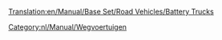 [[Translation:en/Manual/Base Set/Road Vehicles/Battery Trucks]]

{{nl/Manual/Base Set/Road Vehicles/Wegvoertuig|name     = MightyMover Batterijenvrachtwagen
  |img      = en/Manual/Base Set/Road Vehicles/MightyMover Battery.gif
  |price    = £4.797 (€9.594)
  |speed    = 30 mph (48 km/h)
  |annual   = £421 (€842)
  |designed = 1936
  |life     = 15
  |capacity = 17 [[nl/Manual/Base Set/Cargos/Batterijen|batterijen]]
}}

{{nl/Manual/Base Set/Road Vehicles/Wegvoertuig|name     = Powernaught Batterijenvrachtwagen
  |img      = en/Manual/Base Set/Road Vehicles/Powernaught Battery.gif
  |price    = £6.027 ( €12.054)
  |speed    = 55 mph (88 km/h)
  |annual   = £787 (€1.574)
  |designed = 1975
  |life     = 15
  |capacity = 19 [[nl/Manual/Base Set/Cargos/Batterijen|batterijen]]
}}

{{nl/Manual/Base Set/Road Vehicles/Wegvoertuig|name     = Wizzowow Batterijenvrachtwagen
  |img      = en/Manual/Base Set/Road Vehicles/Wizzow Battery.gif
  |price    = £6.437 (€12.874)
  |speed    = 70 mph (112 km/h)
  |annual   = £1.125 (€2.640)
  |designed = 2018
  |life     = 15
  |capacity = 22 [[nl/Manual/Base Set/Cargos/Batterijen|batterijen]]
}}
[[Category:nl/Manual/Wegvoertuigen]]
